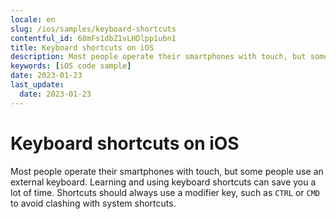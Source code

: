 ```yaml
---
locale: en
slug: /ios/samples/keyboard-shortcuts
contentful_id: 68mFs1dbZ1vLHDlpp1ubn1
title: Keyboard shortcuts on iOS
description: Most people operate their smartphones with touch, but some people use an external keyboard.
keywords: [iOS code sample]
date: 2023-01-23
last_update:
  date: 2023-01-23
---
```


# Keyboard shortcuts on iOS

Most people operate their smartphones with touch, but some people use an external keyboard. Learning and using keyboard shortcuts can save you a lot of time. Shortcuts should always use a modifier key, such as `CTRL` or `CMD` to avoid clashing with system shortcuts.

<CodeSample id="keyboard-shortcuts" locale="en" platform="ios"/>
